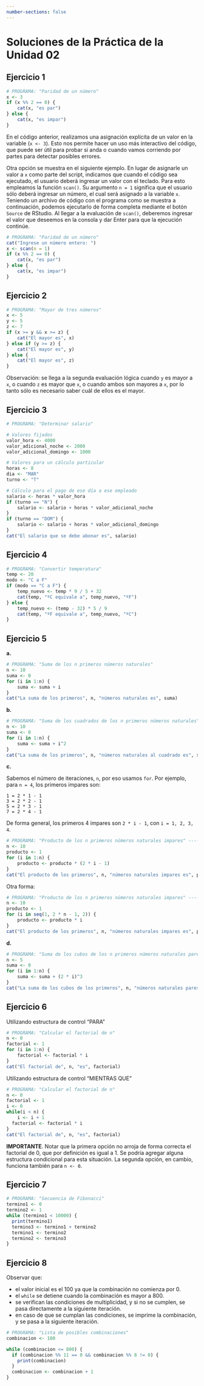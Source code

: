 ```yaml
---
number-sections: false
---
```


```{=latex}
\thispagestyle{primerapagina}
```

# Soluciones de la Práctica de la Unidad 02

## Ejercicio 1

```r
# PROGRAMA: "Paridad de un número" 
x <- 3
if (x %% 2 == 0) {
	cat(x, "es par")
} else {
	cat(x, "es impar")
}
```

En el código anterior, realizamos una asignación explícita de un valor en la variable (`x <- 3`). Esto nos permite hacer un uso más interactivo del código, que puede ser útil para probar si anda o cuando vamos corriendo por partes para detectar posibles errores. 

Otra opción se muestra en el siguiente ejemplo. En lugar de asignarle un valor a `x` como parte del script, indicamos que cuando el código sea ejecutado, el usuario deberá ingresar un valor con el teclado. Para esto empleamos la función `scan()`. Su argumento `n = 1` significa que el usuario sólo deberá ingresar un número, el cual será asignado a la variable `x`. Teniendo un archivo de código con el programa como se muestra a continuación, podemos ejecutarlo de forma completa mediante el botón `Source` de RStudio. Al llegar a la evaluación de `scan()`, deberemos ingresar el valor que deseemos en la consola y dar Enter para que la ejecución continúe.

```r
# PROGRAMA: "Paridad de un número"
cat("Ingrese un número entero: ")
x <- scan(n = 1)
if (x %% 2 == 0) {
	cat(x, "es par")
} else {
	cat(x, "es impar")
}
```


## Ejercicio 2


```r
# PROGRAMA: "Mayor de tres números"
x <- 5
y <- 5
z <- 7
if (x >= y && x >= z) {
	cat("El mayor es", x)
} else if (y >= z) {
	cat("El mayor es", y)
} else {
	cat("El mayor es", z)
}
```

Observación: se llega a la segunda evaluación lógica cuando `y` es mayor a `x`, o cuando `z` es mayor que `x`, o cuando ambos son mayores a `x`, por lo tanto sólo es necesario saber cuál de ellos es el mayor.


## Ejercicio 3


```r
# PROGRAMA: "Determinar salario"

# Valores fijados
valor_hora <- 4000
valor_adicional_noche <- 2000
valor_adicional_domingo <- 1000

# Valores para un cálculo particular
horas <- 8
dia <- "MAR"
turno <- "T"

# Cálculo para el pago de ese día a ese empleado
salario <- horas * valor_hora
if (turno == "N") {
	salario <- salario + horas * valor_adicional_noche
}
if (turno == "DOM") {
	salario <- salario + horas * valor_adicional_domingo
}
cat("El salario que se debe abonar es", salario)
```


## Ejercicio 4


```r
# PROGRAMA: "Convertir temperatura"
temp <- 20
modo <- "C a F"
if (modo == "C a F") {
	temp_nuevo <- temp * 9 / 5 + 32
	cat(temp, "ºC equivale a", temp_nuevo, "ºF")
} else {
	temp_nuevo <- (temp - 32) * 5 / 9
	cat(temp, "ºF equivale a", temp_nuevo, "ºC")
}
```


## Ejercicio 5

**a.** 

```r
# PROGRAMA: "Suma de los n primeros números naturales"
n <- 10
suma <- 0
for (i in 1:n) {
	suma <- suma + i
}
cat("La suma de los primeros", n, "números naturales es", suma)
```

**b.** 

```r
# PROGRAMA: "Suma de los cuadrados de los n primeros números naturales" -----
n <- 10
suma <- 0
for (i in 1:n) {
	suma <- suma + i^2
}
cat("La suma de los primeros", n, "números naturales al cuadrado es", suma)
```

**c.** 

Sabemos el número de iteraciones, `n`, por eso usamos `for`. Por ejemplo, para `n = 4`, los primeros impares son:
  
```
1 = 2 * 1 - 1
3 = 2 * 2 - 1
5 = 2 * 3 - 1
7 = 2 * 4 - 1
```

De forma general, los primeros 4 impares son `2 * i - 1`, con `i = 1, 2, 3, 4`.
  
```r
# PROGRAMA: "Producto de los n primeros números naturales impares" ----------
n <- 10
producto <- 1
for (i in 1:n) {
	producto <- producto * (2 * i - 1)
}
cat("El producto de los primeros", n, "números naturales impares es", producto)
```

Otra forma:

```r
# PROGRAMA: "Producto de los n primeros números naturales impares" ----------
n <- 10
producto <- 1
for (i in seq(1, 2 * n - 1, 2)) {
	producto <- producto * i
}
cat("El producto de los primeros", n, "números naturales impares es", producto)
```

**d.** 

```r
# PROGRAMA: "Suma de los cubos de los n primeros números naturales pares"
n <- 5
suma <- 0
for (i in 1:n) {
	suma <- suma + (2 * i)^3
}
cat("La suma de los cubos de los primeros", n, "números naturales pares es", suma)
```


## Ejercicio 6

Utilizando estructura de control "PARA" 

```r
# PROGRAMA: "Calcular el factorial de n"
n <- 0
factorial <- 1
for (i in 1:n) {
	factorial <- factorial * i
}
cat("El factorial de", n, "es", factorial)
```

Utilizando estructura de control "MIENTRAS QUE" 

```r
# PROGRAMA: "Calcular el factorial de n"
n <- 0
factorial <- 1
i <- 0
while(i < n) {
	i <- i + 1
  factorial <- factorial * i
}
cat("El factorial de", n, "es", factorial)
```

**IMPORTANTE**. Notar que la primera opción no arroja de forma correcta el factorial de 0, que por definición es igual a 1. Se podría agregar alguna estructura condicional para esta situación. La segunda opción, en cambio, funciona también para `n <- 0`.

## Ejercicio 7

```r
# PROGRAMA: "Secuencia de Fibonacci"
termino1 <- 0
termino2 <- 1
while (termino1 < 10000) {
  print(termino1)
  termino3 <- termino1 + termino2
  termino1 <- termino2
  termino2 <- termino3
}
```

## Ejercicio 8

Observar que:  

- el valor inicial es el 100 ya que la combinación no comienza por 0. 
- el `while` se detiene cuando la combinación es mayor a 800.
- se verifican las condiciones de multiplicidad, y si no se cumplen, se pasa directamente a la siguiente iteración. 
- en caso de que se cumplan las condiciones, se imprime la combinación, y se pasa a la siguiente iteración.

```r
# PROGRAMA: "Lista de posibles combinaciones"
combinacion <- 100

while (combinacion <= 800) {
  if (combinacion %% 11 == 0 && combinacion %% 8 != 0) {
    print(combinacion)
  }
  combinacion <- combinacion + 1
}
```

